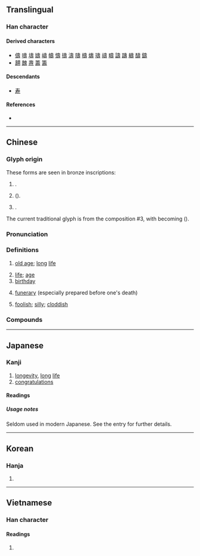 {{also|寿|夀}}
{{character info}}
==Translingual==
{{ja-forms|[[寿]]|[[寿]]|壽}}

===Han character===
{{Han char|rn=33|rad=士|as=11|sn=14|four=40641|canj=GNMI|ids=⿳⿳士乛工一吋}}

====Derived characters====
* [[儔]] [[嚋]] [[壔]] [[嬦]] [[嶹]] [[幬]] [[懤]] [[擣]] [[濤]] [[隯]] [[檮]] [[燽]] [[璹]] [[禱]] [[疇]] [[譸]] [[躊]] [[軇]] [[醻]] [[鑄]]
* [[翿]] [[魗]] [[燾]] [[薵]] [[籌]]

====Descendants====
* [[寿]]

====References====
* {{Han ref|kx=0244.040|dkj=05672|dj=0484.100|hdz=10483.100|uh=58FD|ud=22781|bh=B9D8|bd=47576}}

----

==Chinese==
{{zh-forms|s=寿|alt=夀,𡔽}}

===Glyph origin===
{{Han etym}}
These forms are seen in bronze inscriptions:
# {{Han compound|耂|疇|alt2=𢏚|ls=psc|t1=old|c1=s|c2=p}}.
# {{Han compound|耂|𠷎|ls=psc|t1=old|c1=s|c2=p}} ({{l|zh|𦓃}}).
# {{Han compound|耂|𠼡|ls=psc|t1=old|c1=s|c2=p}}.

The current traditional glyph is from the composition #3, with {{l|zh|又}} becoming {{l|zh|寸}} ({{Han compound|耂|𠾉}}).

===Pronunciation===
{{zh-pron
|m=shòu
|m-s=
|c=sau6
|c-t=
|g=
|h=pfs=su
|j=sou3
|mb=
|md=
|mn=siū
|mn-t=siu7
|w=3zeu
|x=
|mc=y
|oc=y
|ma=Zh-shòu.ogg
|cat=n
}}

===Definitions===
{{zh-hanzi}}

# [[old age]]; [[long]] [[life]]
#: {{zh-x|福壽雙全|to enjoy both felicity and '''longevity'''}}
# [[life]]; [[age]]
# [[birthday]]
#: {{zh-x|壽辰|birthday}}
#: {{zh-x|祝壽|to congratulate a person (usually an elderly person) on his or her birthday}}
# {{lb|zh|euphemistic}} [[funerary]] (especially prepared before one's death)
#: {{zh-x|壽材|coffin prepared before one's death}}
#: {{zh-x|壽衣|burial shroud (prepared before one's death)}}
# {{lb|zh|Cantonese|Wu}} [[foolish]]; [[silly]]; [[cloddish]]
#: {{zh-x|壽頭|silly person; fool; idiot|SH|tr=3zeu deu}}

===Compounds===
{{zh-der|壽司|慶壽|具壽|壽域|壽者相|人壽年豐|壽夭|壽器|壽穴|壽堂|下壽|上壽|壽麵|壽星|仁壽|壽考|壽聯|壽命|壽星老兒|壽終|做壽|並壽|壽民|壽斑|天壽山|壽祿|壽材|壽頭|壽比南山|人壽保險|喬松之壽|壽辰|多福多壽|壽文|中壽|夭壽|壽丹|延壽|延年益壽|延壽添嗣|壽禮|富貴壽考|平均壽命|壽終內寢|借壽|壽山|壽誕|壽險|壽陽公主|大壽|壽妝|固壽|壽紀|嵩壽|壽頭壽腦|壽陽妝|壽陵匍匐|壽酒|壽藏|壽滿天年|壽母|壽桃|壽數|壽房|壽序|壽山福海|壽國|壽木|壽觴|壽終正寢|壽衣|壽元|冥壽|南山並壽|介壽|南山壽|人壽|享壽|壽山石|福壽無疆|福壽齊天|損壽|椿壽|松喬之壽|百壽|祝壽延年|拜壽|益壽延年|無量壽佛|期頤之壽|萬壽菊|玉枝卜壽|福壽|福壽全歸|暖壽|漢壽亭侯|積壽|萬壽山|萬壽千秋|萬壽|福壽雙全|福壽膏|福壽綿長|福壽綿綿|福壽康寧|福壽年高|福壽天齊|福壽天成|祝壽|百壽圖|眉壽|益壽|萬壽無疆|折壽|曼壽|百齡眉壽|無量壽經|添壽|短壽促命|福壽粥|比壽|殀壽|松柏之壽|福壽餅|長壽|米壽|老壽星|罵毛延壽|龜年鶴壽|鶴壽|韓壽分香|頤性養壽|韓壽偷香|長壽麵|高壽|陽壽|陰壽|鈴鐺壽星|頤神養壽|賀壽|麻姑獻壽|結壽緣|萬壽橋|壽豐|壽陽|壽板|白壽}}

----

==Japanese==
{{ja-kanji forms|寿|壽}}

===Kanji===
{{ja-kanji|grade=|rs=士11|shin=寿}}

# [[longevity]], [[long]] [[life]]
# [[congratulations]]

====Readings====
{{ja-readings
|goon=じゅ
|kanon=しゅう
|kanyoon=す
|kun=ことぶき-, ことぶ-く, く, ことほ-ぐ, ぐ
|nanori=かず, じ, じゅう, すっ, すみ, とし, としかつ, なが, のぶ, のり, ひさ, ひさし, やす, やすし}}

=====Usage notes=====
Seldom used in modern Japanese. See the {{m|ja|寿}} entry for further details.

----

==Korean==

===Hanja===
{{ko-hanja|수}}

# {{rfdef|ko|sort=士11}}

----

==Vietnamese==

===Han character===

====Readings====
{{vi-readings|hanviet=thọ|nom=thọ|rs=士11}}

# {{rfdef|vi|sort=士11}}